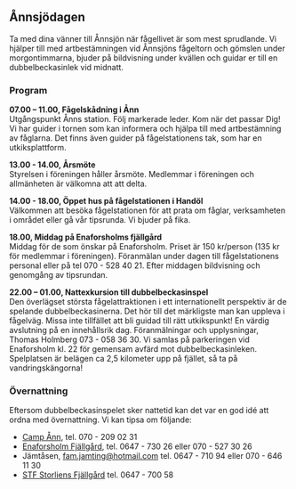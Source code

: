 ## Ånnsjödagen

Ta med dina vänner till Ånnsjön när fågellivet är som mest sprudlande. Vi hjälper till med artbestämningen vid Ånnsjöns fågeltorn och gömslen under morgontimmarna, bjuder på bildvisning under kvällen och guidar er till en dubbelbeckasinlek vid midnatt.

### Program

**07.00 – 11.00, Fågelskådning i Ånn**\
Utgångspunkt Ånns station. Följ markerade leder. Kom när det passar Dig! Vi har guider i tornen som kan informera och hjälpa till med artbestämning av fåglarna. Det finns även guider på fågelstationens tak, som har en utkiksplattform.

**13.00 - 14.00, Årsmöte**\
Styrelsen i föreningen håller årsmöte. Medlemmar i föreningen och allmänheten är välkomna att att delta.

**14.00 - 18.00, Öppet hus på fågelstationen i Handöl**\
Välkommen att besöka fågelstationen för att prata om fåglar, verksamheten i området eller gå vår tipsrunda. Vi bjuder på fika.

**18.00, Middag på Enaforsholms fjällgård**\
Middag för de som önskar på Enaforsholm. Priset är 150 kr/person (135 kr för medlemmar i föreningen). Föranmälan under dagen till fågelstationens personal eller på tel 070 - 528 40 21. Efter middagen bildvisning och genomgång av tipsrundan.

**22.00 – 01.00, Nattexkursion till dubbelbeckasinspel**\
Den överlägset största fågelattraktionen i ett internationellt perspektiv är de spelande dubbelbeckasinerna. Det hör till det märkligste man kan uppleva i fågelväg. Missa inte tillfället att bli guidad till rätt utkikspunkt! En värdig avslutning på en innehållsrik dag.
Föranmälningar och upplysningar, Thomas Holmberg 073 - 058 36 30. Vi samlas på parkeringen vid Enaforsholm kl. 22 för gemensam avfärd mot dubbelbeckasinleken. Spelplatsen är belägen ca 2,5 kilometer upp på fjället, så ta på vandringskängorna!

### Övernattning

Eftersom dubbelbeckasinspelet sker nattetid kan det var en god idé att ordna med övernattning. Vi kan tipsa om följande:

- [Camp Ånn](http://campann.se/), tel. 070 - 209 02 31
- [Enaforsholm Fjällgård](http://www.enaforsholm.se/), tel. 0647 - 730 26 eller 070 - 527 30 26
- Jämtåsen, fam.jamting@hotmail.com tel. 0647 - 710 94 eller 070 - 646 11 30
- [STF Storliens Fjällgård](http://www.storliensfjallgard.se/) tel. 0647 - 700 58
